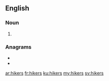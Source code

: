 ==English==

===Noun===
{{head|en|noun plural form}}

# {{plural of|hiker|lang=en}}

===Anagrams===
* {{l|en|shriek}}
* {{l|en|shrike}}

[[ar:hikers]]
[[fr:hikers]]
[[ku:hikers]]
[[my:hikers]]
[[sv:hikers]]